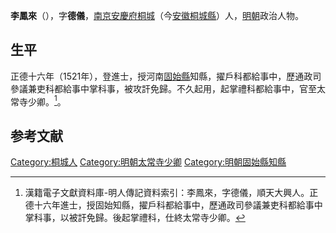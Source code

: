 {{Otheruses|other=名为李德仪的其他人物|李德仪}}
{{明清人物信息框
| 姓名 = 李鳳來
| 原名 =
| 圖片名稱= 
| 圖片大小 =
| 圖片說明 = 
| 最高職務 =太常寺少卿
| 國家 = 大明 
| 爵位 =
| 籍貫 = [[南京|南京]][[安慶府|安慶府]][[桐城|桐城]]
| 族裔 = 
| 旗籍 = 
| 字號 = 字德儀
| 諡號 =
| 出生日期 = 生年不詳
| 出生地點 = 
| 逝世日期 = 卒年不詳
| 逝世地點 =
| 墓葬 =
| 配偶 = 
| 親屬 = 
| 出身 =
* 正德十六年辛巳科進士
| 經歷 =
| 著作 =  
}}
'''李鳳來'''（{{bd|？||？|catIdx=}}），字'''德儀'''，[[南京|南京]][[安慶府|安慶府]][[桐城|桐城]]（今[[安徽|安徽]][[桐城縣|桐城縣]]）人，[[明朝|明朝]]政治人物。

== 生平 ==
正德十六年（1521年），登進士，授河南[[固始縣|固始縣]]知縣，擢戶科都給事中，歷通政司參議兼吏科都給事中掌科事，被攻訐免歸。不久起用，起掌禮科都給事中，官至太常寺少卿。<ref>漢籍電子文獻資料庫-明人傳記資料索引：李鳳來，字德儀，順天大興人。正德十六年進士，授固始知縣，擢戶科都給事中，歷通政司參議兼吏科都給事中掌科事，以被訐免歸。後起掌禮科，仕終太常寺少卿。</ref>。

==参考文献==
{{reflist}}

{{正德十六年辛巳科殿試金榜}}

{{Authority control}}

{{DEFAULTSORT:Li李}}
[[Category:桐城人|Category:桐城人]]
[[Category:明朝太常寺少卿|Category:明朝太常寺少卿]]
[[Category:明朝固始縣知縣|Category:明朝固始縣知縣]]


{{明朝人物小作品}}